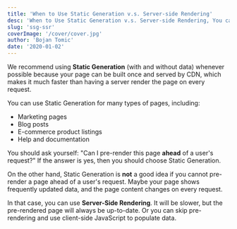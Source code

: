 ```yaml
---
title: 'When to Use Static Generation v.s. Server-side Rendering'
desc: 'When to Use Static Generation v.s. Server-side Rendering, You can use Static Generation for many types of pages..'
slug: 'ssg-ssr'
coverImage: '/cover/cover.jpg'
author: 'Bojan Tomic'
date: '2020-01-02'
---
```


We recommend using **Static Generation** (with and without data) whenever possible because your page can be built once and served by CDN, which makes it much faster than having a server render the page on every request.

You can use Static Generation for many types of pages, including:

- Marketing pages
- Blog posts
- E-commerce product listings
- Help and documentation

You should ask yourself: "Can I pre-render this page **ahead** of a user's request?" If the answer is yes, then you should choose Static Generation.

On the other hand, Static Generation is **not** a good idea if you cannot pre-render a page ahead of a user's request. Maybe your page shows frequently updated data, and the page content changes on every request.

In that case, you can use **Server-Side Rendering**. It will be slower, but the pre-rendered page will always be up-to-date. Or you can skip pre-rendering and use client-side JavaScript to populate data.
